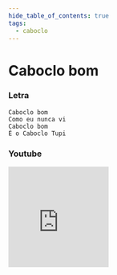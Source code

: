 ```yaml
---
hide_table_of_contents: true
tags:
  - caboclo
---
```


# Caboclo bom

### Letra

```text
Caboclo bom
Como eu nunca vi
Caboclo bom
É o Caboclo Tupi
```

### Youtube

<iframe
  width="200"
  height="200"
  src="https://www.youtube.com/embed/4SkF0P_MuKo"
  title="YouTube video player"
  frameborder="0"
  allow="accelerometer; autoplay; clipboard-write; encrypted-media; gyroscope; picture-in-picture; web-share"
  referrerpolicy="strict-origin-when-cross-origin"
  allowfullscreen
></iframe>

